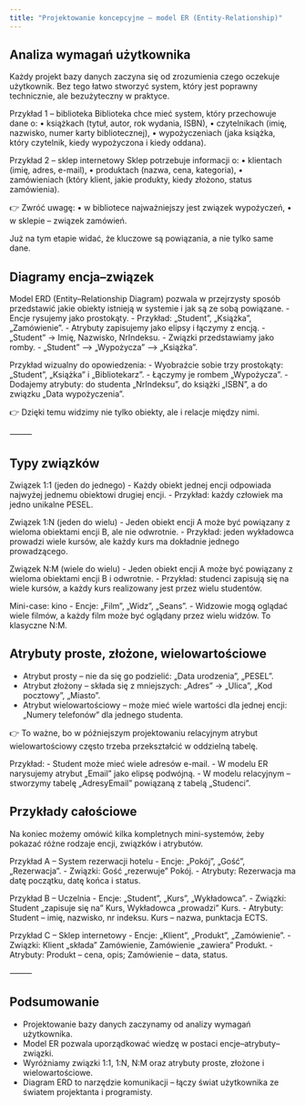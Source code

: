 ```yaml
---
title: "Projektowanie koncepcyjne – model ER (Entity-Relationship)"
---
```




## Analiza wymagań użytkownika

Każdy projekt bazy danych zaczyna się od zrozumienia czego oczekuje użytkownik.
Bez tego łatwo stworzyć system, który jest poprawny technicznie, ale bezużyteczny w praktyce.

Przykład 1 – biblioteka
Biblioteka chce mieć system, który przechowuje dane o:
	•	książkach (tytuł, autor, rok wydania, ISBN),
	•	czytelnikach (imię, nazwisko, numer karty bibliotecznej),
	•	wypożyczeniach (jaka książka, który czytelnik, kiedy wypożyczona i kiedy oddana).

Przykład 2 – sklep internetowy
Sklep potrzebuje informacji o:
	•	klientach (imię, adres, e-mail),
	•	produktach (nazwa, cena, kategoria),
	•	zamówieniach (który klient, jakie produkty, kiedy złożono, status zamówienia).

👉 Zwróć uwagę:
	•	w bibliotece najważniejszy jest związek wypożyczeń,
	•	w sklepie – związek zamówień.

Już na tym etapie widać, że kluczowe są powiązania, a nie tylko same dane.



##  Diagramy encja–związek 

Model ERD (Entity–Relationship Diagram) pozwala w przejrzysty sposób przedstawić jakie obiekty istnieją w systemie i jak są ze sobą powiązane.
- Encje rysujemy jako prostokąty.
- Przykład: „Student”, „Książka”, „Zamówienie”.
- Atrybuty zapisujemy jako elipsy i łączymy z encją.
- „Student” → Imię, Nazwisko, NrIndeksu.
- Związki przedstawiamy jako romby.
- „Student” ––> „Wypożycza” ––> „Książka”.

Przykład wizualny do opowiedzenia:
- Wyobraźcie sobie trzy prostokąty: „Student”, „Książka” i „Bibliotekarz”.
- Łączymy je rombem „Wypożycza”.
- Dodajemy atrybuty: do studenta „NrIndeksu”, do książki „ISBN”, a do związku „Data wypożyczenia”.

👉 Dzięki temu widzimy nie tylko obiekty, ale i relacje między nimi.

⸻

## Typy związków 

Związek 1:1 (jeden do jednego)
- Każdy obiekt jednej encji odpowiada najwyżej jednemu obiektowi drugiej encji.
- Przykład: każdy człowiek ma jedno unikalne PESEL.

Związek 1:N (jeden do wielu)
- Jeden obiekt encji A może być powiązany z wieloma obiektami encji B, ale nie odwrotnie.
- Przykład: jeden wykładowca prowadzi wiele kursów, ale każdy kurs ma dokładnie jednego prowadzącego.

Związek N:M (wiele do wielu)
- Jeden obiekt encji A może być powiązany z wieloma obiektami encji B i odwrotnie.
- Przykład: studenci zapisują się na wiele kursów, a każdy kurs realizowany jest przez wielu studentów.

Mini-case: kino
- Encje: „Film”, „Widz”, „Seans”.
- Widzowie mogą oglądać wiele filmów, a każdy film może być oglądany przez wielu widzów. To klasyczne N:M.



##  Atrybuty proste, złożone, wielowartościowe 
- Atrybut prosty – nie da się go podzielić: „Data urodzenia”, „PESEL”.
- Atrybut złożony – składa się z mniejszych: „Adres” → „Ulica”, „Kod pocztowy”, „Miasto”.
- Atrybut wielowartościowy – może mieć wiele wartości dla jednej encji: „Numery telefonów” dla jednego studenta.

👉 To ważne, bo w późniejszym projektowaniu relacyjnym atrybut wielowartościowy często trzeba przekształcić w oddzielną tabelę.

Przykład:
- Student może mieć wiele adresów e-mail.
- W modelu ER narysujemy atrybut „Email” jako elipsę podwójną.
- W modelu relacyjnym – stworzymy tabelę „AdresyEmail” powiązaną z tabelą „Studenci”.


## Przykłady całościowe

Na koniec możemy omówić kilka kompletnych mini-systemów, żeby pokazać różne rodzaje encji, związków i atrybutów.

Przykład A – System rezerwacji hotelu
- Encje: „Pokój”, „Gość”, „Rezerwacja”.
- Związki: Gość „rezerwuje” Pokój.
- Atrybuty: Rezerwacja ma datę początku, datę końca i status.

Przykład B – Uczelnia
- Encje: „Student”, „Kurs”, „Wykładowca”.
- Związki: Student „zapisuje się na” Kurs, Wykładowca „prowadzi” Kurs.
- Atrybuty: Student – imię, nazwisko, nr indeksu. Kurs – nazwa, punktacja ECTS.

Przykład C – Sklep internetowy
- Encje: „Klient”, „Produkt”, „Zamówienie”.
- Związki: Klient „składa” Zamówienie, Zamówienie „zawiera” Produkt.
- Atrybuty: Produkt – cena, opis; Zamówienie – data, status.

⸻

## Podsumowanie 

- Projektowanie bazy danych zaczynamy od analizy wymagań użytkownika.
- Model ER pozwala uporządkować wiedzę w postaci encje–atrybuty–związki.
- Wyróżniamy związki 1:1, 1:N, N:M oraz atrybuty proste, złożone i wielowartościowe.
- Diagram ERD to narzędzie komunikacji – łączy świat użytkownika ze światem projektanta i programisty.
